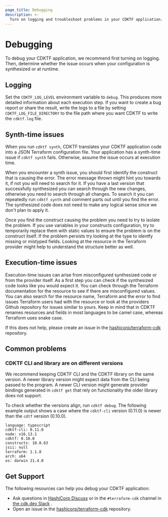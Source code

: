 ```yaml
---
page_title: Debugging
description: >-
  Turn on logging and troubleshoot problems in your CDKTF application.
---
```


# Debugging

To debug your CDKTF application, we recommend first turning on logging. Then, determine whether the issue occurs when your configuration is synthesized or at runtime.

## Logging

Set the `CDKTF_LOG_LEVEL` environment variable to `debug`. This produces more detailed information about each execution step. If you want to create a bug report or share the result, write the logs to a file by setting `CDKTF_LOG_FILE_DIRECTORY` to the file path where you want CDKTF to write the `cdktf.log` file.

## Synth-time issues

When you run `cdktf synth`, CDKTF translates your CDKTF application code into a JSON Terraform configuration file. Your application has a synth-time issue if `cdktf synth` fails. Otherwise, assume the issue occurs at execution time.

When you encounter a synth issue, you should first identify the construct that is causing the error. The error message thrown might hint you towards it, if not you will need to search for it. If you have a last version that successfully synthesized you can search through the new changes, otherwise you need to search through all changes. To search it you can repeatedly run `cdktf synth` and comment parts out until you find the error. The synthesized code does not need to make any logical sense since we don't plan to apply it.

Once you find the construct causing the problem you need to try to isolate the problem. If you use variables in your constructs configuration, try to temporarily replace them with static values to ensure the problem is on the construct itself. If the problem persists try looking at the type to identfy missing or mistyped fields. Looking at the resource in the Terraform provider might help to understand the structure better as well.

## Execution-time issues

Execution-time issues can arise from misconfigured synthesized code or from the provider itself.
As a first step you can check if the synthesized code looks like you would expect it. You can check through the Terraform documentation for the resource to see if there are misconfigured values. You can also search for the resource name, Terraform and the error to find issues Terraform users had with the resource or look at the providers Github repository for issues similar to yours. Keep in mind that in CDKTF renames resources and fields in most languages to be camel case, whereas Terraform uses snake case.

If this does not help, please create an issue in the [hashicorp/terraform-cdk](https://github.com/hashicorp/terraform-cdk/issues/new?assignees=&labels=bug%2C+new&template=bug-report.md&title=) repository.

## Common problems

### CDKTF CLI and library are on different versions

We recommend keeping CDKTF CLI and the CDKTF library on the same version.
A newer library version might expect data from the CLI being passed to the program.
A newer CLI version might generate provider bindings generated in `cdktf get` that rely on functionality the older library does not support.

To check whether the versions align, run `cdktf debug`. The following example output shows a case where the `cdktf-cli` version (0.11.0) is newer than the `cdtf` version (0.10.0).

```
language: typescript
cdktf-cli: 0.11.0
node: v16.13.1
cdktf: 0.10.0
constructs: 10.0.63
jsii: null
terraform: 1.1.8
arch: x64
os: darwin 21.4.0
```

## Get Support

The following resources can help you debug your CDKTF application:

- Ask questions in [HashiCorp Discuss](https://discuss.hashicorp.com/) or in the `#terraform-cdk` channel
  in [the cdk.dev Slack](https://cdk.dev/) .
- Open an issue in the [hashicorp/terraform-cdk](https://github.com/hashicorp/terraform-cdk/issues/new?assignees=&labels=bug%2C+new&template=bug-report.md&title=) repository.
